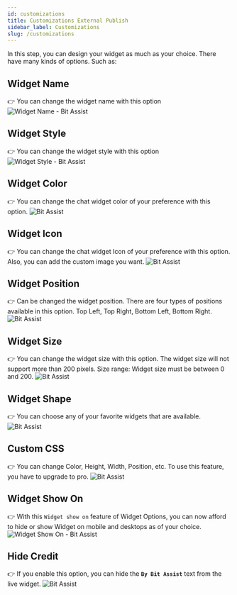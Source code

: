 ```yaml
---
id: customizations
title: Customizations External Publish
sidebar_label: Customizations
slug: /customizations
---
```




In this step, you can design your widget as much as your choice. There have many kinds of options. Such as:

## Widget Name 
👉 You can change the widget name with this option
  <Image src="customizations/widget-name" alt="Widget Name - Bit Assist" w="1046" h="200"/>

## Widget Style 
👉 You can change the widget style with this option
  <Image src="customizations/widget-style" alt="Widget Style - Bit Assist" w="1046" h="200"/>

## Widget Color
👉 You can change the chat widget color of your preference with this option.
  <Image src="customizations/widget-color" alt="Bit Assist" w="1046" h="200"/>

## Widget Icon
👉 You can change the chat widget Icon of your preference with this option. Also, you can add the custom image you want.
  <Image src="customizations/widget-icon" alt="Bit Assist" w="1046" h="200"/>

## Widget Position
👉 Can be changed the widget position. There are four types of positions available in this option. Top Left, Top Right, Bottom Left, Bottom Right. 
  <Image src="customizations/widget-position" alt="Bit Assist" w="1046" h="200"/>

## Widget Size
👉 You can change the widget size with this option. The widget size will not support more than 200 pixels. Size range: Widget size must be between 0 and 200. 
  <Image src="customizations/widget-size" alt="Bit Assist" w="1046" h="200"/>

## Widget Shape
👉 You can choose any of your favorite widgets that are available. 
  <Image src="customizations/widget-shape" alt="Bit Assist" w="1046" h="200"/>

## Custom CSS
👉 You can change Color, Height, Width, Position, etc. To use this feature, you have to upgrade to pro. 
  <Image src="customizations/widget-custom-css" alt="Bit Assist" w="1046" h="200"/>

## Widget Show On
👉 With this `Widget show on` feature of Widget Options, you can now afford to hide or show Widget on mobile and desktops as of your choice.
  <Image src="customizations/widget-show-on" alt="Widget Show On - Bit Assist" w="1046" h="200"/>

## Hide Credit
👉 If you enable this option, you can hide the **`By Bit Assist`** text from the live widget.
  <Image src="customizations/hide-credit" alt="Bit Assist" w="1046" h="200"/>


<Feedback/>